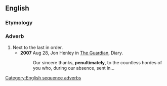 ==English==

===Etymology===
{{suffix|en|penultimate|ly}}

===Adverb===
{{en-adv|-}}

# Next to the last in order.
#* '''2007''' Aug 28, Jon Henley in [[w:The Guardian|The Guardian]], Diary.
#*: Our sincere thanks, '''penultimately''', to the countless hordes of you who, during our absence, sent in...

[[Category:English sequence adverbs]]
